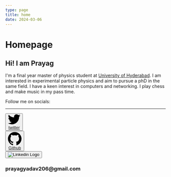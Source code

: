 ```yaml
---
type: page
title: home
date: 2024-03-06
---
```


# Homepage

<h2> <div className="bg-gradient-to-r from-blue-600 via-green-500 to-indigo-400 inline-block text-transparent bg-clip-text">Hi! I am Prayag</div></h2>

I'm a final year master of physics student at [University of Hyderabad](https://www.uohyd.ac.in/).
I am interested in experimental particle physics and aim to pursue a phD in the same field.
I have a keen interest in computers and networking. I play chess and make music in my pass time.

Follow me on socials:

---



<div className="grid grid-cols-3 gap-2">

<div className="flex justify-center">
<button type="button" className="w-auto text-white bg-[#1da1f2] hover:bg-[#1da1f2]/90 focus:ring-4 focus:outline-none focus:ring-[#1da1f2]/50 font-medium rounded-lg text-sm px-5 py-0 text-center inline-flex items-center dark:focus:ring-[#1da1f2]/55 me-2 mb-2">
<svg class="w-4 h-4 me-2" aria-hidden="true" xmlns="http://www.w3.org/2000/svg" fill="currentColor" viewBox="0 0 20 17">
<path fill-rule="evenodd" d="M20 1.892a8.178 8.178 0 0 1-2.355.635 4.074 4.074 0 0 0 1.8-2.235 8.344 8.344 0 0 1-2.605.98A4.13 4.13 0 0 0 13.85 0a4.068 4.068 0 0 0-4.1 4.038 4 4 0 0 0 .105.919A11.705 11.705 0 0 1 1.4.734a4.006 4.006 0 0 0 1.268 5.392 4.165 4.165 0 0 1-1.859-.5v.05A4.057 4.057 0 0 0 4.1 9.635a4.19 4.19 0 0 1-1.856.07 4.108 4.108 0 0 0 3.831 2.807A8.36 8.36 0 0 1 0 14.184 11.732 11.732 0 0 0 6.291 16 11.502 11.502 0 0 0 17.964 4.5c0-.177 0-.35-.012-.523A8.143 8.143 0 0 0 20 1.892Z" clip-rule="evenodd"/>
</svg>
<a href="https://twitter.com/_PrayagYadav">
 twitter
 </a>
</button>
</div>

<div className="flex justify-center">
<button type="button" className="w-auto text-white bg-[#24292F] hover:bg-[#24292F]/90 focus:ring-4 focus:outline-none focus:ring-[#24292F]/50 font-medium rounded-lg text-sm px-5 py-0 text-center inline-flex items-center dark:focus:ring-gray-500 dark:hover:bg-[#050708]/30 me-2 mb-2">
<svg class="w-4 h-4 me-2" aria-hidden="true" xmlns="http://www.w3.org/2000/svg" fill="currentColor" viewBox="0 0 20 20">
<path fill-rule="evenodd" d="M10 .333A9.911 9.911 0 0 0 6.866 19.65c.5.092.678-.215.678-.477 0-.237-.01-1.017-.014-1.845-2.757.6-3.338-1.169-3.338-1.169a2.627 2.627 0 0 0-1.1-1.451c-.9-.615.07-.6.07-.6a2.084 2.084 0 0 1 1.518 1.021 2.11 2.11 0 0 0 2.884.823c.044-.503.268-.973.63-1.325-2.2-.25-4.516-1.1-4.516-4.9A3.832 3.832 0 0 1 4.7 7.068a3.56 3.56 0 0 1 .095-2.623s.832-.266 2.726 1.016a9.409 9.409 0 0 1 4.962 0c1.89-1.282 2.717-1.016 2.717-1.016.366.83.402 1.768.1 2.623a3.827 3.827 0 0 1 1.02 2.659c0 3.807-2.319 4.644-4.525 4.889a2.366 2.366 0 0 1 .673 1.834c0 1.326-.012 2.394-.012 2.72 0 .263.18.572.681.475A9.911 9.911 0 0 0 10 .333Z" clip-rule="evenodd"/>
</svg>
<a href="https://github.com/prayagyadav">
Github
</a>
</button>
</div>

<div className="flex justify-center">
<a href="https://www.linkedin.com/in/prayagyadav206">
<button type="button" className="w-auto h-[55px] flex justify-center items-center text-black bg-white hover:bg-grey-600 focus:ring-4 focus:outline-none focus:ring-grey-400 font-medium rounded-lg text-sm px-5 py-0 text-center inline-flex items-center me-2 mb-2">
<img class="w-6 h-6 flex justify-center" src="https://www.svgrepo.com/show/475661/linkedin-color.svg" loading="lazy" alt="Linkedin Logo"></img>
</button>
</a>
</div>
</div>

<h3 className="flex justify-center drop-shadow-[0_1.2px_1.2px_rgba(0,0,0,0.8)]">prayagyadav206@gmail.com</h3>



